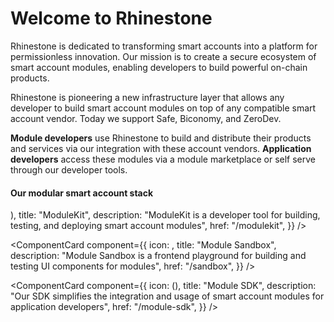 
<Bleed>

# Welcome to Rhinestone

Rhinestone is dedicated to transforming smart accounts into a platform for permissionless innovation. Our mission is to create a secure ecosystem of smart account modules, enabling developers to build powerful on-chain products.

Rhinestone is pioneering a new infrastructure layer that allows any developer to build smart account modules on top of any compatible smart account vendor. Today we support Safe, Biconomy, and ZeroDev.

**Module developers** use Rhinestone to build and distribute their products and services via our integration with these account vendors. **Application developers** access these modules via a module marketplace or self serve through our developer tools.

#### Our modular smart account stack

<Cards className="gap-x-[15px]">
<ComponentCard
  component={{
    icon: (<ModuleKitIcon width={48} height={48}/>),
    title: "ModuleKit",
    description:
      "ModuleKit is a developer tool for building, testing, and deploying smart account modules",
    href: "/modulekit",
  }}
/>

<ComponentCard
  component={{
    icon: <SandboxIcon width={48} height={48} />,
    title: "Module Sandbox",
    description:
      "Module Sandbox is a frontend playground for building and testing UI components for modules",
    href: "/sandbox",
  }}
/>

<ComponentCard
  component={{
    icon: (<SDKIcon width={48} height={48}/>),
    title: "Module SDK",
    description:
      "Our SDK simplifies the integration and usage of smart account modules for application developers",
    href: "/module-sdk",
  }}
/>
</Cards>

</Bleed>
